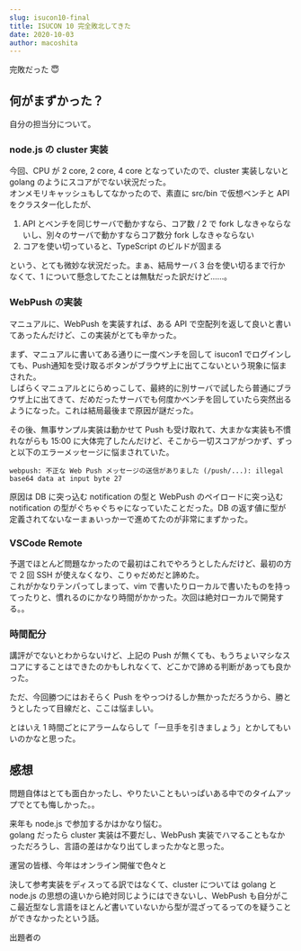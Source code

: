 ```yaml
---
slug: isucon10-final
title: ISUCON 10 完全敗北してきた
date: 2020-10-03
author: macoshita
---
```

完敗だった :innocent:

## 何がまずかった？

自分の担当分について。

### node.js の cluster 実装

今回、CPU が 2 core, 2 core, 4 core となっていたので、cluster 実装しないと golang のようにスコアがでない状況だった。  
オンメモリキャッシュもしてなかったので、素直に src/bin で仮想ベンチと API をクラスター化したが、

1. API とベンチを同じサーバで動かすなら、コア数 / 2 で fork しなきゃならないし、別々のサーバで動かすならコア数分 fork しなきゃならない
2. コアを使い切っていると、TypeScript のビルドが固まる

という、とても微妙な状況だった。まぁ、結局サーバ 3 台を使い切るまで行かなくて、1 について懸念してたことは無駄だった訳だけど……。

### WebPush の実装

マニュアルに、WebPush を実装すれば、ある API で空配列を返して良いと書いてあったんだけど、この実装がとても辛かった。

まず、マニュアルに書いてある通りに一度ベンチを回して isucon1 でログインしても、Push通知を受け取るボタンがブラウザ上に出てこないという現象に悩まされた。  
しばらくマニュアルとにらめっこして、最終的に別サーバで試したら普通にブラウザ上に出てきて、だめだったサーバでも何度かベンチを回していたら突然出るようになった。これは結局最後まで原因が謎だった。

その後、無事サンプル実装は動かせて Push も受け取れて、大まかな実装も不慣れながらも 15:00 に大体完了したんだけど、そこから一切スコアがつかず、ずっと以下のエラーメッセージに悩まされていた。

```
webpush: 不正な Web Push メッセージの送信がありました (/push/...): illegal base64 data at input byte 27
```

原因は DB に突っ込む notification の型と WebPush のペイロードに突っ込む notification の型がぐちゃぐちゃになっていたことだった。DB の返す値に型が定義されてないなーまぁいっかーで進めてたのが非常にまずかった。

### VSCode Remote

予選でほとんど問題なかったので最初はこれでやろうとしたんだけど、最初の方で 2 回 SSH が使えなくなり、こりゃだめだと諦めた。  
これがかなりテンパってしまって、vim で書いたりローカルで書いたものを持ってったりと、慣れるのにかなり時間がかかった。次回は絶対ローカルで開発する。。

### 時間配分

講評がでないとわからないけど、上記の Push が無くても、もうちょいマシなスコアにすることはできたのかもしれなくて、どこかで諦める判断があっても良かった。

ただ、今回勝つにはおそらく Push をやっつけるしか無かっただろうから、勝とうとしたって目線だと、ここは悩ましい。

とはいえ 1 時間ごとにアラームならして「一旦手を引きましょう」とかしてもいいのかなと思った。

## 感想

問題自体はとても面白かったし、やりたいこともいっぱいある中でのタイムアップでとても悔しかった。。

来年も node.js で参加するかはかなり悩む。  
golang だったら cluster 実装は不要だし、WebPush 実装でハマることもなかっただろうし、言語の差はかなり出てしまったかなと思った。  

運営の皆様、今年はオンライン開催で色々と

決して参考実装をディスってる訳ではなくて、cluster については golang と node.js の思想の違いから絶対同じようにはできないし、WebPush も自分がここ最近型なし言語をほとんど書いていないから型が混ざってるってのを疑うことができなかったという話。

出題者の